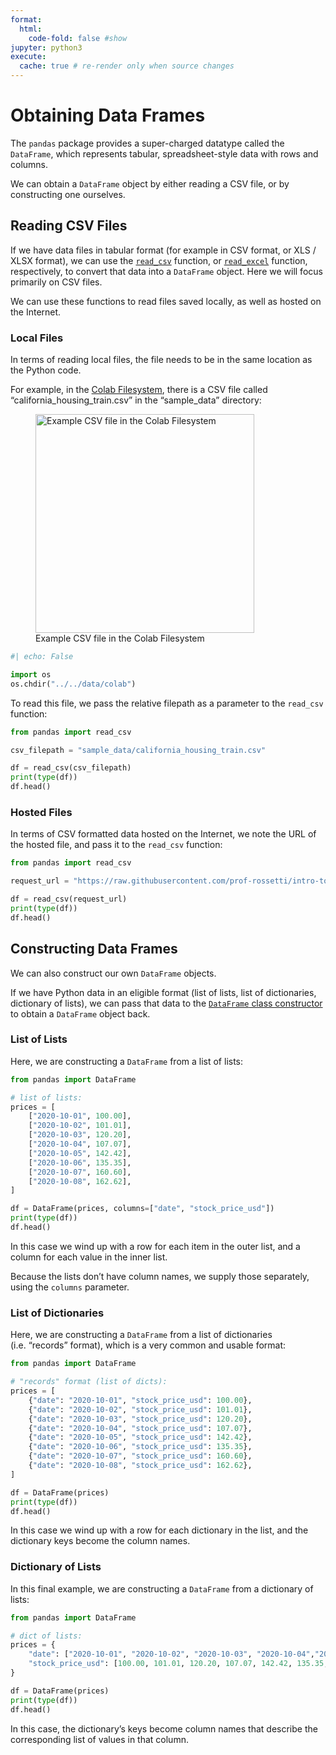```yaml
---
format:
  html:
    code-fold: false #show
jupyter: python3
execute:
  cache: true # re-render only when source changes
---
```


# Obtaining Data Frames

The `pandas` package provides a super-charged datatype called the `DataFrame`, which represents tabular, spreadsheet-style data with rows and columns.

We can obtain a `DataFrame` object by either reading a CSV file, or by constructing one ourselves.


## Reading CSV Files

If we have data files in tabular format (for example in CSV format, or XLS / XLSX format), we can use the [`read_csv`](https://pandas.pydata.org/docs/reference/api/pandas.read_csv.html) function, or [`read_excel`](https://pandas.pydata.org/docs/reference/api/pandas.read_excel.html) function, respectively, to convert that data into a `DataFrame` object. Here we will focus primarily on CSV files.

We can use these functions to read files saved locally, as well as hosted on the Internet.

### Local Files

In terms of reading local files, the file needs to be in the same location as the Python code.

For example, in the [Colab Filesystem](https://prof-rossetti.github.io/intro-software-dev-python-book/notes/dev-tools/google-colab/filesystem.html), there is a CSV file called "california_housing_train.csv" in the "sample_data" directory:

![Example CSV file in the Colab Filesystem](../../images/colab-sample-data-file.png){height=350}

```python
#| echo: False

import os
os.chdir("../../data/colab")
```

To read this file, we pass the relative filepath as a parameter to the `read_csv` function:


```python
from pandas import read_csv

csv_filepath = "sample_data/california_housing_train.csv"

df = read_csv(csv_filepath)
print(type(df))
df.head()
```


### Hosted Files

In terms of CSV formatted data hosted on the Internet, we note the URL of the hosted file, and pass it to the `read_csv` function:

```python
from pandas import read_csv

request_url = "https://raw.githubusercontent.com/prof-rossetti/intro-to-python/main/data/daily_adjusted_nflx.csv"

df = read_csv(request_url)
print(type(df))
df.head()
```



## Constructing Data Frames

We can also construct our own `DataFrame` objects.

If we have Python data in an eligible format (list of lists, list of dictionaries, dictionary of lists), we can pass that data to the [`DataFrame` class constructor](https://pandas.pydata.org/docs/reference/api/pandas.DataFrame.html) to obtain a `DataFrame` object back.

### List of Lists

Here, we are constructing a `DataFrame` from a list of lists:

```python
from pandas import DataFrame

# list of lists:
prices = [
    ["2020-10-01", 100.00],
    ["2020-10-02", 101.01],
    ["2020-10-03", 120.20],
    ["2020-10-04", 107.07],
    ["2020-10-05", 142.42],
    ["2020-10-06", 135.35],
    ["2020-10-07", 160.60],
    ["2020-10-08", 162.62],
]

df = DataFrame(prices, columns=["date", "stock_price_usd"])
print(type(df))
df.head()
```

In this case we wind up with a row for each item in the outer list, and a column for each value in the inner list.

Because the lists don't have column names, we supply those separately, using the `columns` parameter.

### List of Dictionaries

Here, we are constructing a `DataFrame` from a list of dictionaries (i.e. "records" format), which is a very common and usable format:


```python
from pandas import DataFrame

# "records" format (list of dicts):
prices = [
    {"date": "2020-10-01", "stock_price_usd": 100.00},
    {"date": "2020-10-02", "stock_price_usd": 101.01},
    {"date": "2020-10-03", "stock_price_usd": 120.20},
    {"date": "2020-10-04", "stock_price_usd": 107.07},
    {"date": "2020-10-05", "stock_price_usd": 142.42},
    {"date": "2020-10-06", "stock_price_usd": 135.35},
    {"date": "2020-10-07", "stock_price_usd": 160.60},
    {"date": "2020-10-08", "stock_price_usd": 162.62},
]

df = DataFrame(prices)
print(type(df))
df.head()
```

In this case we wind up with a row for each dictionary in the list, and the dictionary keys become the column names.

### Dictionary of Lists

In this final example, we are constructing a `DataFrame` from a dictionary of lists:


```python
from pandas import DataFrame

# dict of lists:
prices = {
    "date": ["2020-10-01", "2020-10-02", "2020-10-03", "2020-10-04","2020-10-05", "2020-10-06", "2020-10-07", "2020-10-08"],
    "stock_price_usd": [100.00, 101.01, 120.20, 107.07, 142.42, 135.35, 160.60, 162.62]
}

df = DataFrame(prices)
print(type(df))
df.head()
```


In this case, the dictionary's keys become column names that describe the corresponding list of values in that column.
